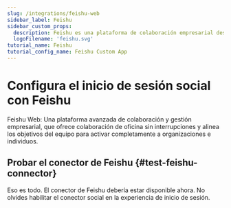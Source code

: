 ```yaml
---
slug: /integrations/feishu-web
sidebar_label: Feishu
sidebar_custom_props:
  description: Feishu es una plataforma de colaboración empresarial desarrollada por ByteDance. (Feishu is an enterprise collaboration platform developed by ByteDance.)
  logoFilename: 'feishu.svg'
tutorial_name: Feishu
tutorial_config_name: Feishu Custom App
---
```




# Configura el inicio de sesión social con Feishu

Feishu Web: Una plataforma avanzada de colaboración y gestión empresarial, que ofrece colaboración de oficina sin interrupciones y alinea los objetivos del equipo para activar completamente a organizaciones e individuos.

<GuideTip />

<Integration />

## Probar el conector de Feishu \{#test-feishu-connector}

Eso es todo. El conector de Feishu debería estar disponible ahora. No olvides <MainSiteUrl href="/connectors/social-connectors#enable-social-sign-in">habilitar el conector social en la experiencia de inicio de sesión</MainSiteUrl>.
